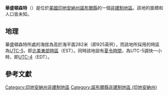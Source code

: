{{noteTA
|G1=USState
|G2=地名
|G3=Unit
}}
{{Infobox settlement
|official_name            = 華盛頓森特
|native_name = Washington Center
|settlement_type          = [[非建制地區|非建制地區]]
|image_skyline            = 
|imagesize                = 
|pushpin_map              = USA Indiana
|pushpin_label            = 華盛頓森特
|pushpin_label_position   = top
|pushpin_map_caption      = 華盛頓森特在印地安納州的位置
|subdivision_type         = [[世界政區索引|國家]]
|subdivision_type1        = [[美国州份|州份]]
|subdivision_type2        = [[印地安納州行政区划|縣]]
|subdivision_name         = [[美国|美国]]
|subdivision_name1        = [[印地安納州|印地安納州]]
|subdivision_name2        = [[諾布爾縣_(印地安納州)|諾布爾縣]]
|elevation_ft             = 925
|elevation_m              = 282
|area_total_km2           = 
|area_total_sq_mi         = 
|area_land_km2            = 
|area_land_sq_mi          = 
|area_water_km2           = 
|area_water_sq_mi         = 
|population_as_of         = 2010
|population_footnotes     = 
|population_total         = 
|population_metro         = 
|population_density_km2   = auto
|population_density_sq_mi = auto
|timezone                 = [[北美东部时区|北美东部时区]]
|utc_offset               = -5
|coordinates              = {{coord|41|19|30|N|85|35|50|W|display=inline,title}}
| coor_pinpoint           = 
| coordinates_footnotes   = 
|timezone_DST             = EDT
|utc_offset_DST           = -4
|postal_code_type         = [[美國郵區編號|郵區編號]]
|postal_code              = 46732
|area_code                = {{link-en|电话区号260|Area code 260|260}}
|blank_name = [[地名信息系统|GNIS ID]]
|blank_info = 446710<ref name="GNIS">{{cite gnis|446710|Washington Center}}</ref>
}}
'''華盛頓森特'''（{{lang-en|Washington Center}}）是位於[[美國|美國]][[印地安納州|印地安納州]][[諾布爾縣_(印地安納州)|諾布爾縣]]的一個[[非建制地區|非建制地區]]。該地的面積和人口皆未知。

== 地理 ==
華盛頓森特所處的海拔為高於海平面282米（即925英呎），而該地所採用的時區為[[UTC-5|UTC-5]]，即[[北美東部時區|北美東部時區]]（EST）。同時該地設有[[夏令時間|夏令時間]]，為UTC-5調快一小時，即[[UTC-4|UTC-4]]（EDT）。

== 參考文獻 ==
{{reflist}}

{{諾布爾縣 (印地安納州)}}

{{DEFAULTSORT:Washington Center}}
[[Category:印地安納州非建制地區|Category:印地安納州非建制地區]]
[[Category:諾布爾縣非建制地區_(印地安納州)|Category:諾布爾縣非建制地區 (印地安納州)]]

{{Indiana-geo-stub}}